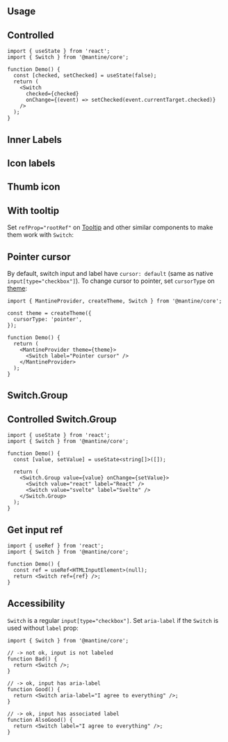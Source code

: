 

## Usage

<Demo data={SwitchDemos.configurator} />

## Controlled

```tsx
import { useState } from 'react';
import { Switch } from '@mantine/core';

function Demo() {
  const [checked, setChecked] = useState(false);
  return (
    <Switch
      checked={checked}
      onChange={(event) => setChecked(event.currentTarget.checked)}
    />
  );
}
```

## Inner Labels

<Demo data={SwitchDemos.labels} />

## Icon labels

<Demo data={SwitchDemos.iconLabels} />

## Thumb icon

<Demo data={SwitchDemos.thumbIcon} />

## With tooltip

Set `refProp="rootRef"` on [Tooltip](/core/tooltip/) and other similar components to make them work with `Switch`:

<Demo data={SwitchDemos.tooltip} />

## Pointer cursor

By default, switch input and label have `cursor: default` (same as native `input[type="checkbox"]`).
To change cursor to pointer, set `cursorType` on [theme](/theming/theme-object/):

```tsx
import { MantineProvider, createTheme, Switch } from '@mantine/core';

const theme = createTheme({
  cursorType: 'pointer',
});

function Demo() {
  return (
    <MantineProvider theme={theme}>
      <Switch label="Pointer cursor" />
    </MantineProvider>
  );
}
```

<WrapperProps component="Switch" />

## Switch.Group

<Demo data={SwitchDemos.groupConfigurator} />

## Controlled Switch.Group

```tsx
import { useState } from 'react';
import { Switch } from '@mantine/core';

function Demo() {
  const [value, setValue] = useState<string[]>([]);

  return (
    <Switch.Group value={value} onChange={setValue}>
      <Switch value="react" label="React" />
      <Switch value="svelte" label="Svelte" />
    </Switch.Group>
  );
}
```

<StylesApiSelectors component="Switch" />

<Demo data={SwitchDemos.stylesApi} />

## Get input ref

```tsx
import { useRef } from 'react';
import { Switch } from '@mantine/core';

function Demo() {
  const ref = useRef<HTMLInputElement>(null);
  return <Switch ref={ref} />;
}
```

## Accessibility

`Switch` is a regular `input[type="checkbox"]`. Set `aria-label` if the `Switch` is used without `label` prop:

```tsx
import { Switch } from '@mantine/core';

// -> not ok, input is not labeled
function Bad() {
  return <Switch />;
}

// -> ok, input has aria-label
function Good() {
  return <Switch aria-label="I agree to everything" />;
}

// -> ok, input has associated label
function AlsoGood() {
  return <Switch label="I agree to everything" />;
}
```
